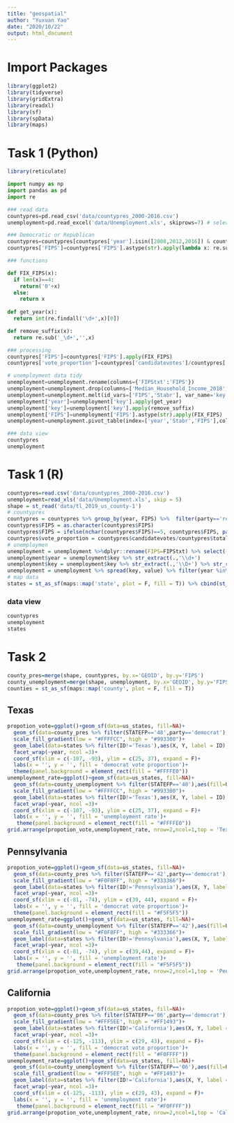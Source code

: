 ```yaml
---
title: "geospatial"
author: "Yuxuan Yao"
date: "2020/10/22"
output: html_document
---
```

# Import Packages
```r
library(ggplot2)
library(tidyverse)
library(gridExtra)
library(readxl)
library(sf)
library(spData)
library(maps)
```

# Task 1 (Python)
```r
library(reticulate)
```
```python
import numpy as np
import pandas as pd
import re

### read data
countypres=pd.read_csv('data/countypres_2000-2016.csv')
unemployment=pd.read_excel('data/Unemployment.xls', skiprows=7) # select rows

### Democratic or Republican
countypres=countypres[countypres['year'].isin([2008,2012,2016]) & countypres['party'].isin(['republican','democrat'])]
countypres['FIPS']=countypres['FIPS'].astype(str).apply(lambda x: re.sub('\.0','',x))

### functions

def FIX_FIPS(x):
  if len(x)==4:
    return('0'+x)
  else:
    return x
    
def get_year(x):
  return int(re.findall('\d+',x)[0])

def remove_suffix(x):
  return re.sub('_\d+','',x)

### processing
countypres['FIPS']=countypres['FIPS'].apply(FIX_FIPS)
countypres['vote_proportion']=countypres['candidatevotes']/countypres['totalvotes']

# unemployment data tidy
unemployment=unemployment.rename(columns={'FIPStxt':'FIPS'})
unemployment=unemployment.drop(columns=['Median_Household_Income_2018','Med_HH_Income_Percent_of_State_Total_2018','area_name','Rural_urban_continuum_code_2013','Urban_influence_code_2013','Metro_2013'])
unemployment=unemployment.melt(id_vars=['FIPS','Stabr'], var_name='key', value_name='value')
unemployment['year']=unemployment['key'].apply(get_year)
unemployment['key']=unemployment['key'].apply(remove_suffix)
unemployment['FIPS']=unemployment['FIPS'].astype(str).apply(FIX_FIPS)
unemployment=unemployment.pivot_table(index=['year','Stabr','FIPS'],columns='key',values='value')

### data view
countypres
unemployment
```

# Task 1 (R)

```r
countypres=read.csv('data/countypres_2000-2016.csv')
unemployment=read_xls('data/Unemployment.xls', skip = 5)
shape = st_read('data/tl_2019_us_county-1')
# countypres
countypres = countypres %>% group_by(year, FIPS) %>%  filter(party=='republican'|party=='democrat') %>% filter(year %in% c('2008', '2012', '2016'))
countypres$FIPS = as.character(countypres$FIPS)
countypres$FIPS = ifelse(nchar(countypres$FIPS)==5, countypres$FIPS, paste('0', countypres$FIPS, sep = ''))
countypres$vote_proportion = countypres$candidatevotes/countypres$totalvotes
# unemploymen
unemployment = unemployment %>%dplyr::rename(FIPS=FIPStxt) %>% select(-c('area_name','Rural_urban_continuum_code_2013','Urban_influence_code_2013', 'Metro_2013')) %>% gather(key = 'key', value = 'value', -FIPS, -Stabr)
unemployment$year = unemployment$key %>% str_extract(.,'\\d+')
unemployment$key = unemployment$key %>% str_extract(.,'\\D+') %>% str_remove(.,'_$')
unemployment = unemployment %>% spread(key, value) %>% filter(year %in% c('2008', '2012', '2016')) %>% select(-c('Med_HH_Income_Percent_of_State_Total', 'Median_Household_Income'))
# map data
states = st_as_sf(maps::map('state', plot = F, fill = T)) %>% cbind(st_coordinates(st_centroid(.))) %>% mutate(ID = str_to_title(ID))
```
### data view
```r
countypres
unemployment
states
```
# Task 2

```r
county_pres=merge(shape, countypres, by.x='GEOID', by.y='FIPS')
county_unemployment=merge(shape, unemployment, by.x='GEOID', by.y='FIPS')
counties = st_as_sf(maps::map('county', plot = F, fill = T))
```

## Texas
```r
propotion_vote=ggplot()+geom_sf(data=us_states, fill=NA)+
  geom_sf(data=county_pres %>% filter(STATEFP=='48',party=='democrat'),aes(fill=vote_proportion))+
  scale_fill_gradient(low = "#FFFFCC", high = "#993300")+
  geom_label(data=states %>% filter(ID!='Texas'),aes(X, Y, label = ID), size = 3)+
  facet_wrap(~year, ncol =3)+
  coord_sf(xlim = c(-107, -93), ylim = c(25, 37), expand = F)+
  labs(x = '', y = '', fill = 'democrat vote proportion')+
  theme(panel.background = element_rect(fill = "#FFFFE0"))
unemployment_rate=ggplot()+geom_sf(data=us_states, fill=NA)+
  geom_sf(data=county_unemployment %>% filter(STATEFP=='48'),aes(fill=Unemployment_rate))+
  scale_fill_gradient(low = "#FFFFCC", high = "#993300")+
  geom_label(data=states %>% filter(ID!='Texas'),aes(X, Y, label = ID), size = 3)+
  facet_wrap(~year, ncol =3)+
  coord_sf(xlim = c(-107, -93), ylim = c(25, 37), expand = F)+
  labs(x = '', y = '', fill = 'unemployment rate')+
   theme(panel.background = element_rect(fill = "#FFFFE0"))
grid.arrange(propotion_vote,unemployment_rate, nrow=2,ncol=1,top = 'Texas election vote proportion and unemployment rate')
```

## Pennsylvania
```r
propotion_vote=ggplot()+geom_sf(data=us_states, fill=NA)+
  geom_sf(data=county_pres %>% filter(STATEFP=='42',party=='democrat'),aes(fill=vote_proportion))+
  scale_fill_gradient(low = "#F0F8FF", high = "#333366")+
  geom_label(data=states %>% filter(ID!='Pennsylvania'),aes(X, Y, label = ID), size = 3)+
  facet_wrap(~year, ncol =3)+
  coord_sf(xlim = c(-81, -74), ylim = c(39, 44), expand = F)+
  labs(x = '', y = '', fill = 'democrat vote proportion')+
  theme(panel.background = element_rect(fill = "#F5F5F5"))
unemployment_rate=ggplot()+geom_sf(data=us_states, fill=NA)+
  geom_sf(data=county_unemployment %>% filter(STATEFP=='42'),aes(fill=Unemployment_rate))+
  scale_fill_gradient(low = "#F0F8FF", high = "#333366")+
  geom_label(data=states %>% filter(ID!='Pennsylvania'),aes(X, Y, label = ID), size = 3)+
  facet_wrap(~year, ncol =3)+
  coord_sf(xlim = c(-81, -74), ylim = c(39,44), expand = F)+
  labs(x = '', y = '', fill = 'unemployment rate')+
   theme(panel.background = element_rect(fill = "#F5F5F5"))
grid.arrange(propotion_vote,unemployment_rate, nrow=2,ncol=1,top = 'Pennsylvania election vote proportion and unemployment rate')
```

## California
```r
propotion_vote=ggplot()+geom_sf(data=us_states, fill=NA)+
  geom_sf(data=county_pres %>% filter(STATEFP=='06',party=='democrat'),aes(fill=vote_proportion))+
  scale_fill_gradient(low = "#FFF5EE", high = "#FF1493")+
  geom_label(data=states %>% filter(ID!='California'),aes(X, Y, label = ID), size = 3)+
  facet_wrap(~year, ncol =3)+
  coord_sf(xlim = c(-125, -113), ylim = c(29, 43), expand = F)+
  labs(x = '', y = '', fill = 'democrat vote proportion')+
  theme(panel.background = element_rect(fill = "#F0FFFF"))
unemployment_rate=ggplot()+geom_sf(data=us_states, fill=NA)+
  geom_sf(data=county_unemployment %>% filter(STATEFP=='06'),aes(fill=Unemployment_rate))+
  scale_fill_gradient(low = "#FFF5EE", high = "#FF1493")+
  geom_label(data=states %>% filter(ID!='California'),aes(X, Y, label = ID), size = 3)+
  facet_wrap(~year, ncol =3)+
  coord_sf(xlim = c(-125, -113), ylim = c(29, 43), expand = F)+
  labs(x = '', y = '', fill = 'unemployment rate')+
   theme(panel.background = element_rect(fill = "#F0FFFF"))
grid.arrange(propotion_vote,unemployment_rate, nrow=2,ncol=1,top = 'California election vote proportion and unemployment rate')
```
